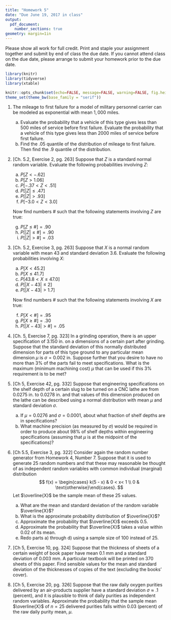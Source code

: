 ```yaml
---
title: "Homework 5"
date: "Due June 19, 2017 in class"
output: 
  pdf_document:
    number_sections: true
geometry: margin=1in
---
```


Please show all work for full credit. Print and staple your assignment together and submit by end of class the due date. If you cannot attend class on the due date, please arrange to submit your homework prior to the due date.

```r
library(knitr)
library(tidyverse)
library(xtable)

knitr::opts_chunk$set(echo=FALSE, message=FALSE, warning=FALSE, fig.height = 2)
theme_set(theme_bw(base_family = "serif"))
```

1. The mileage to first failure for a model of military personnel carrier can be modeled as exponential with mean $1,000$ miles.
    a) Evaluate the probability that a vehicle of this type gives less than $500$ miles of service before first failure. Evaluate the probability that a vehicle of this type gives less than $2000$ miles of service before first failure. 
    b) Find the $.05$ quantile of the distribution of mileage to first failure. Then find the $.9$ quantile of the distribution.
    
1. [Ch. 5.2, Exercise 2, pg. 263] Suppose that $Z$ is a standard normal random variable. Evaluate the following probabilities involving $Z$:
    a) $P[Z < -.62]$
    a) $P[Z > 1.06]$
    a) $P[-.37 < Z < .51]$
    a) $P[|Z| \le .47]$
    a) $P[|Z| > .93]$
    a) $P[-3.0 < Z < 3.0]$
    
    Now find numbers # such that the following statements involving $Z$ are true:
    
    g) $P[Z \le \#] = .90$
    g) $P[|Z| \le \#] = .90$
    g) $P[|Z| > \#] = .03$
    
1. [Ch. 5.2, Exercise 3, pg. 263] Suppose that $X$ is a normal random variable with mean $43$ and standard deviation $3.6$. Evaluate the following probabilities involving $X$:
    a) $P[X < 45.2]$
    a) $P[X \le 41.7]$
    a) $P[43.8 < X \le 47.0]$
    a) $P[|X - 43| \le 2]$
    a) $P[|X - 43| > 1.7]$
    
    Now find numbers # such that the following statements involving $X$ are true:
    
    f) $P[X < \#] = .95$
    g) $P[X \ge \#] = .30$
    h) $P[|X - 43| > \#] = .05$

1. [Ch. 5, Exercise 7, pg. 323] In a grinding operation, there is an upper specification of $3.150$ in. on a dimensions of a certain part after grinding. Suppose that the standard deviation of this normally distributed dimension for parts of this type ground to any particular mean dimension $\mu$ is $\sigma = 0.002$ in. Suppose further that you desire to have no more than $3$% of the parts fail to meet specifications. What is the maximum (minimum machining cost) $\mu$ that can be used if this $3$% requirement is to be met?

1. [Ch 5, Exercise 42, pg. 332] Suppose that engineering specifications on the shelf depth of a certain slug to be turned on a CNC lathe are from $0.0275$ in. to $0.0278$ in. and that values of this dimension produced on the lathe can be described using a normal distribution with mean $\mu$ and standard deviation $\sigma$.
    a) If $\mu = 0.0276$ and $\sigma = 0.0001$, about what fraction of shelf depths are in specifications?
    b) What machine precision (as measured by $\sigma$) would be required in order to produce about $98$% of shelf depths within engineering specifications (assuming that $\mu$ is at the midpoint of the specifications)?
 
1. [Ch 5.5, Exercise 3, pg. 322] Consider again the random number generator from Homework 4, Number 7. Suppose that it is used to generate $25$ random numbers and that these may reasonable be thought of as independent random variables with common individual (marginal) distribution 
    $$
    f(x) = \begin{cases} k(5 - x) & 0 < x< 1 \\ 0 & \text{otherwise}\end{cases}.
    $$
    Let $\overline{X}$ be the sample mean of these $25$ values.
    a) What are the mean and standard deviation of the random variable $\overline{X}$?
    b) What is the approximate probability distribution of $\overline{X}$?
    c) Approximate the probability that $\overline{X}$ exceeds $0.5$.
    d) Approximate the probability that $\overline{X}$ takes a value within $0.02$ of its mean.
    e) Redo parts a) through d) using a sample size of $100$ instead of $25$.
    
1. [Ch 5, Exercise 10, pg. 324] Suppose that the thickness of sheets of a certain weight of book paper have mean $0.1$ mm and a standard deviation of $0.003$ mm. A particular textbook will be printed on 370 sheets of this paper. Find sensible values for the mean and standard deviation of the thicknesses of copies of the text (excluding the books' cover).

1. [Ch 5, Exercise 20, pg. 326] Suppose that the raw daily oxygen purities delivered by an air-products supplier have a standard deviation $\sigma \approx .1$ (percent), and it is plausible to think of daily purities as independent random variables. Approximate the probability that the sample mean $\overline{X}$ of $n = 25$ delivered purities falls within $0.03$ (percent) of the raw daily purity mean, $\mu$.   
